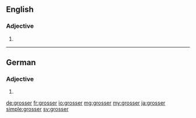 {{also|größer}}
==English==

===Adjective===
{{head|en}}

# {{en-comparative of|gross}}

----

==German==

===Adjective===
{{head|de|adjective form}}

# {{inflected form of|gross|lang=de}}

[[de:grosser]]
[[fr:grosser]]
[[io:grosser]]
[[mg:grosser]]
[[my:grosser]]
[[ja:grosser]]
[[simple:grosser]]
[[sv:grosser]]